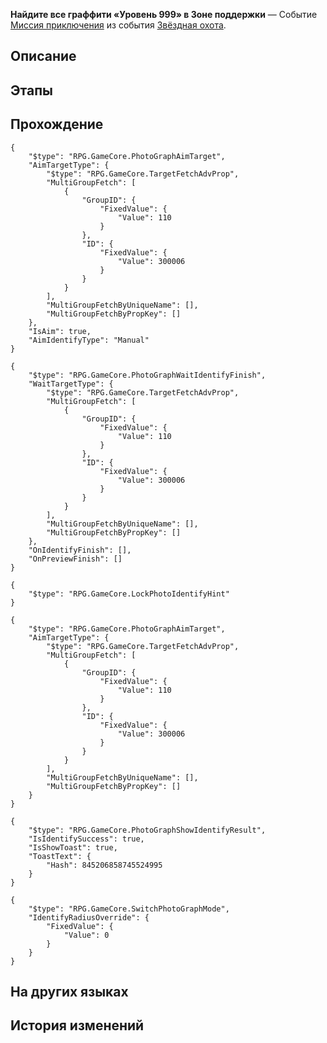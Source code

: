 {{Дополнить|Диалоги.}}
{{Миссия Инфобокс
|id              = 8000156
|Название        = 
|Изображение     = Миссия Освоения Найдите все граффити «Уровень 999» в Зоне поддержки.png
|Тип             = Миссия приключения
|События         = Звёздная охота
|Глава           = 
|Условия         = Завершена [[Миссия компаньона]] ''[[Дух Панклорда]]''
|Персонажи       = Первопроходец
|СтартЛокация    = Зона поддержки
|Мир             = Космическая станция «Герта»
|Локации         = Зона поддержки
|Предыдущая      = 
|Следующая       = 
|Награды         = 
}}
'''Найдите все граффити «Уровень 999» в Зоне поддержки''' — Событие [[Миссия приключения]] из события [[Звёздная охота]].

==Описание==
{{Описание|<!--официальное описание из Перекрёстка судеб-->}}

==Этапы==


==Прохождение==
{{Дополнить}}

<pre>{
	"$type": "RPG.GameCore.PhotoGraphAimTarget",
	"AimTargetType": {
		"$type": "RPG.GameCore.TargetFetchAdvProp",
		"MultiGroupFetch": [
			{
				"GroupID": {
					"FixedValue": {
						"Value": 110
					}
				},
				"ID": {
					"FixedValue": {
						"Value": 300006
					}
				}
			}
		],
		"MultiGroupFetchByUniqueName": [],
		"MultiGroupFetchByPropKey": []
	},
	"IsAim": true,
	"AimIdentifyType": "Manual"
}</pre>
<pre>{
	"$type": "RPG.GameCore.PhotoGraphWaitIdentifyFinish",
	"WaitTargetType": {
		"$type": "RPG.GameCore.TargetFetchAdvProp",
		"MultiGroupFetch": [
			{
				"GroupID": {
					"FixedValue": {
						"Value": 110
					}
				},
				"ID": {
					"FixedValue": {
						"Value": 300006
					}
				}
			}
		],
		"MultiGroupFetchByUniqueName": [],
		"MultiGroupFetchByPropKey": []
	},
	"OnIdentifyFinish": [],
	"OnPreviewFinish": []
}</pre>
<pre>{
	"$type": "RPG.GameCore.LockPhotoIdentifyHint"
}</pre>
<pre>{
	"$type": "RPG.GameCore.PhotoGraphAimTarget",
	"AimTargetType": {
		"$type": "RPG.GameCore.TargetFetchAdvProp",
		"MultiGroupFetch": [
			{
				"GroupID": {
					"FixedValue": {
						"Value": 110
					}
				},
				"ID": {
					"FixedValue": {
						"Value": 300006
					}
				}
			}
		],
		"MultiGroupFetchByUniqueName": [],
		"MultiGroupFetchByPropKey": []
	}
}</pre>
<pre>{
	"$type": "RPG.GameCore.PhotoGraphShowIdentifyResult",
	"IsIdentifySuccess": true,
	"IsShowToast": true,
	"ToastText": {
		"Hash": 845206858745524995
	}
}</pre>
:<!--1-second delay-->
<pre>{
	"$type": "RPG.GameCore.SwitchPhotoGraphMode",
	"IdentifyRadiusOverride": {
		"FixedValue": {
			"Value": 0
		}
	}
}</pre>
{{Диалог Конец}}

==На других языках==
{{На других языках
|en   = Look for the "Level 999" graffiti in the supply zone
|zhs  = 寻找支援舱段的「等级：999」涂鸦
|zht  = 尋找支援艙段的「等級：999」塗鴉
|ja   = サポート部分にある「Lv.999」のラクガキを見つける
|ko   = 서포트 캐빈의 「레벨: 999」 그래피티 찾기
|es   = Busca el grafiti del nivel 999 en la zona de suministros
|fr   = Trouver le graffiti «&nbsp;Niveau 999&nbsp;» dans la Zone de ravitaillement
|ru   = Найдите все граффити «Уровень 999» в Зоне поддержки
|th   = ตามหากราฟฟิตี้ "Level 999" ใน Supply Zone
|vi   = Tìm graffiti "Cấp: 999" trong Khoang Chi Viện
|de   = Finde das Graffiti „Stufe 999“ in der Versorgungszone.
|id   = Temukan grafiti "Level 999" di Supply Zone
|pt   = Procure pelo grafite "Nível 999" na Zona de Abastecimento
}}

==История изменений==
{{История изменений|2.7}}
